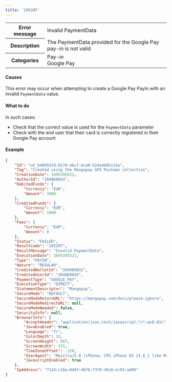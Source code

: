 ```yaml
---
title: '105207'  
---
```

  
<table>
    <tbody>
        <tr>
            <th class="header"><strong>Error message</strong></th>
            <td class="table-content">Invalid PaymentData</td>
        </tr>
        <tr>
            <th class="header"><strong>Description</strong></th>
            <td class="table-content">The PaymentData provided for the Google Pay pay-in is not valid</td>
        </tr>
        <tr>
            <th class="header"><strong>Categories</strong></th>
            <td class="table-content">  
<div class="label">Pay-in</div>  
<div class="label">Google Pay</div>
</td>
        </tr>
    </tbody>
</table>  

#### Causes  

This error may occur when attempting to create a Google Pay PayIn with an invalid `PaymentData` value.  

#### What to do  

In such cases:  
- Check that the correct value is used for the `PaymentData` parameter  
- Check with the end user that their card is correctly registered in their Google Pay account  

#### Example  
```json 
{
    "Id": "wt_b409547d-8178-4bcf-bce0-524a4695133a",
    "Tag": "Created using the Mangopay API Postman collection",
    "CreationDate": 1695395521,
    "AuthorId": "204068024",
    "DebitedFunds": {
        "Currency": "EUR",
        "Amount": 1000
    },
    "CreditedFunds": {
        "Currency": "EUR",
        "Amount": 1000
    },
    "Fees": {
        "Currency": "EUR",
        "Amount": 0
    },
    "Status": "FAILED",
    "ResultCode": "105207",
    "ResultMessage": "Invalid PaymentData",
    "ExecutionDate": 1695395521,
    "Type": "PAYIN",
    "Nature": "REGULAR",
    "CreditedWalletId": "204089031",
    "CreditedUserId": "204068024",
    "PaymentType": "GOOGLE_PAY",
    "ExecutionType": "DIRECT",
    "StatementDescriptor": "Mangopay",
    "SecureMode": "DEFAULT",
    "SecureModeReturnURL": "https://mangopay.com/docs/please-ignore",
    "SecureModeRedirectURL": null,
    "SecureModeNeeded": false,
    "SecurityInfo": null,
    "BrowserInfo": {
        "AcceptHeader": "application/json,text/javascript,*/*;q=0.01<",
        "JavaEnabled": true,
        "Language": "fr",
        "ColorDepth": 32,
        "ScreenHeight": 667,
        "ScreenWidth": 375,
        "TimeZoneOffset": -120,
        "UserAgent": "Mozilla/5.0 (iPhone; CPU iPhone OS 13_6_1 like Mac OS X) AppleWebKit/605.1.15 (KHTML, like Gecko) Mobile/15E148",
        "JavascriptEnabled": true
    },
    "IpAddress": "7124:c18a:0497:4676:f3f0:30c8:ec93:ad89"
}
```